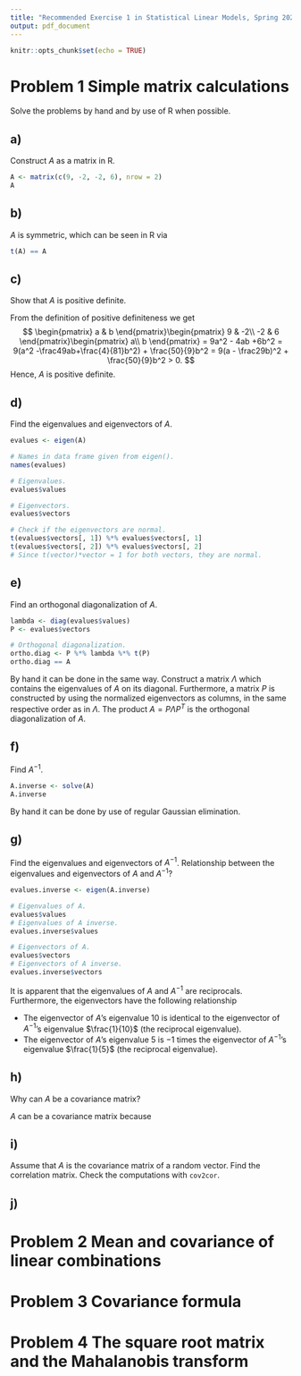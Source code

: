 ```yaml
---
title: "Recommended Exercise 1 in Statistical Linear Models, Spring 2021"
output: pdf_document
---
```


```r
knitr::opts_chunk$set(echo = TRUE)
```

# Problem 1 \hspace{3mm} Simple matrix calculations

Solve the problems by hand and by use of R when possible. 

## a) 
Construct $A$ as a matrix in R. 
```r
A <- matrix(c(9, -2, -2, 6), nrow = 2)
A
```

## b) 
$A$ is symmetric, which can be seen in R via 
```r
t(A) == A
```

## c)
Show that $A$ is positive definite.

From the definition of positive definiteness we get
$$
\begin{pmatrix}
a & b
\end{pmatrix}\begin{pmatrix}
9 & -2\\
-2 & 6
\end{pmatrix}\begin{pmatrix}
a\\
b
\end{pmatrix} = 9a^2 - 4ab +6b^2 = 9(a^2 -\frac49ab+\frac{4}{81}b^2) + \frac{50}{9}b^2 = 9(a - \frac29b)^2 + \frac{50}{9}b^2 > 0.
$$
Hence, $A$ is positive definite. 

## d)
Find the eigenvalues and eigenvectors of $A$.
```r
evalues <- eigen(A)

# Names in data frame given from eigen().
names(evalues)

# Eigenvalues.
evalues$values

# Eigenvectors.
evalues$vectors

# Check if the eigenvectors are normal.
t(evalues$vectors[, 1]) %*% evalues$vectors[, 1] 
t(evalues$vectors[, 2]) %*% evalues$vectors[, 2] 
# Since t(vector)*vector = 1 for both vectors, they are normal. 
```

## e)
Find an orthogonal diagonalization of $A$. 
```r
lambda <- diag(evalues$values)
P <- evalues$vectors

# Orthogonal diagonalization.
ortho.diag <- P %*% lambda %*% t(P)
ortho.diag == A 
```

By hand it can be done in the same way. Construct a matrix $\Lambda$ which contains the eigenvalues of $A$ on its diagonal. Furthermore, a matrix $P$ is constructed by using the normalized eigenvectors as columns, in the same respective order as in $\Lambda$. The product $A = P\Lambda P^T$ is the orthogonal diagonalization of $A$.

## f)
Find $A^{-1}$.
```r
A.inverse <- solve(A)
A.inverse
```
By hand it can be done by use of regular Gaussian elimination. 

## g)
Find the eigenvalues and eigenvectors of $A^{-1}$. Relationship between the eigenvalues and eigenvectors of $A$ and $A^{-1}$?
```r
evalues.inverse <- eigen(A.inverse)

# Eigenvalues of A.
evalues$values
# Eigenvalues of A inverse. 
evalues.inverse$values

# Eigenvectors of A.
evalues$vectors
# Eigenvectors of A inverse.
evalues.inverse$vectors
```

It is apparent that the eigenvalues of $A$ and $A^{-1}$ are reciprocals. Furthermore, the eigenvectors have the following relationship

* The eigenvector of $A$'s eigenvalue 10 is identical to the eigenvector of $A^{-1}$'s eigenvalue $\frac{1}{10}$ (the reciprocal eigenvalue).
* The eigenvector of $A$'s eigenvalue 5 is $-1$ times the eigenvector of $A^{-1}$'s eigenvalue $\frac{1}{5}$ (the reciprocal eigenvalue).

## h)
Why can $A$ be a covariance matrix?

$A$ can be a covariance matrix because 

## i)
Assume that $A$ is the covariance matrix of a random vector. Find the correlation matrix. Check the computations with `cov2cor`.

## j) 

# Problem 2 \hspace{3mm} Mean and covariance of linear combinations

# Problem 3 \hspace{3mm} Covariance formula

# Problem 4 \hspace{3mm} The square root matrix and the Mahalanobis transform 
